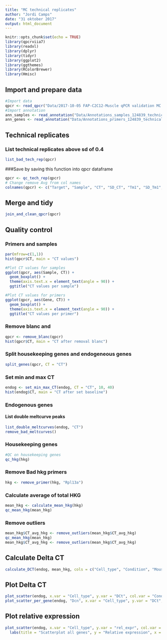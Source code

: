 ```yaml
---
title: "MC technical replicates"
author: "Jordi Camps"
date: "31 oktober 2017"
output: html_document
---
```


```r
knitr::opts_chunk$set(echo = TRUE)
library(qpcrviia7)
library(readxl)
library(dplyr)
library(tidyr)
library(ggplot2)
library(ggthemes)
library(RColorBrewer)
library(Hmisc)
```

## Import and prepare data
```r
#Import data
qpcr <- read_qpcr("Data/2017-10-05 FAP-C2C12-Muscle qPCR validation MC.xls")
#Import annotation
ann_samples <- read_annotation("Data/Annotations_samples_124839_technical_replicates.xlsx")
ann_genes <- read_annotation("Data/Annotations_primers_124839_technical_replicates.xlsx")
```

## Technical replicates
### List technical replicates above sd of 0.4
```r
list_bad_tech_rep(qpcr)
```

###Save by saving this function into qpcr dataframe
```r
qpcr <- qc_tech_rep(qpcr)
# Change remove Avg from col names
colnames(qpcr) <- c("Target", "Sample", "CT", "SD_CT", "Tm1", "SD_Tm1", "Tm2", "SD_Tm2")
```


## Merge and tidy
```r
join_and_clean_qpcr(qpcr)
```


## Quality control
### Primers and samples
```r
par(mfrow=c(1,1))
hist(qpcr$CT, main = "CT values")

#Plot CT values for samples
ggplot(qpcr, aes(Sample, CT)) +
  geom_boxplot() +
  theme(axis.text.x = element_text(angle = 90)) +
  ggtitle("CT values per sample")

#Plot CT values for primers
ggplot(qpcr, aes(Gene, CT)) +
  geom_boxplot() +
  theme(axis.text.x = element_text(angle = 90)) +
  ggtitle("CT values per primer")
```


### Remove blanc and 
```r
qpcr <- remove_blanc(qpcr)
hist(qpcr$CT, main = "CT after removal blanc")
```

### Split housekeeping genes and endogeneous genes
```r
split_genes(qpcr, CT = "CT")
```


### Set min and max CT
```r
endog <- set_min_max_CT(endog, CT = "CT", 10, 40)
hist(endog$CT, main = "CT after set baseline")
```




### Endogenous genes
#### List double meltcurve peaks
```r
list_double_meltcurves(endog, "CT")
remove_bad_meltcurves()
```




### Housekeeping genes
```r
#QC on housekeeping genes
qc_hkg(hkg)
```

### Remove Bad hkg primers
```r
hkg <- remove_primer(hkg, "Rpl13a")
```

### Calculate average of total HKG
```r
mean_hkg <- calculate_mean_hkg(hkg)
qc_mean_hkg(mean_hkg)
```

### Remove outliers
```r
mean_hkg$CT_avg_hkg <- remove_outliers(mean_hkg$CT_avg_hkg)
qc_mean_hkg(mean_hkg)
mean_hkg$CT_avg_hkg <- remove_outliers(mean_hkg$CT_avg_hkg)
```


## Calculate Delta CT
```r
calculate_DCT(endog, mean_hkg, cols = c("Cell_type", "Condition", "Mouse"))
```

## Plot Delta CT
```r
plot_scatter(endog, x.var = "Cell_type", y.var = "DCt", col.var = "Condition") 
plot_scatter_per_gene(endog, "Dcn", x.var = "Cell_type", y.var = "DCt", col.var = "Condition") 
```

## Plot relative expression
```r
plot_scatter(endog, x.var = "Cell_type", y.var = "rel_expr", col.var = "Condition") +
  labs(title = "Scatterplot all genes", y = "Relative expression", x = "Cell type")
```

